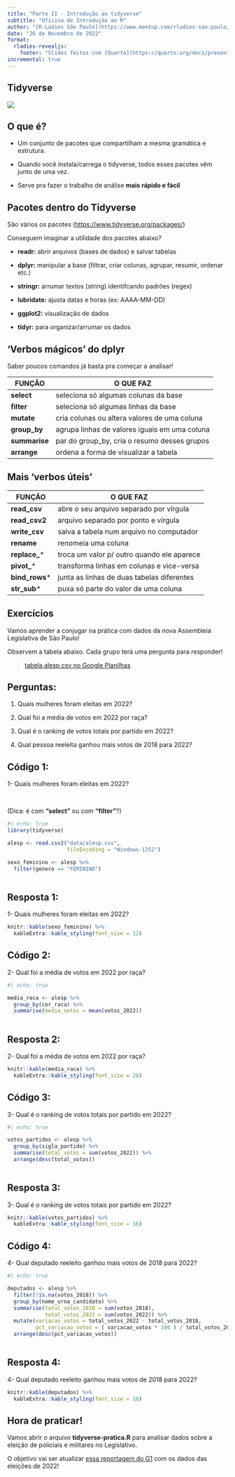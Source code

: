 ```yaml
---
title: "Parte II - Introdução ao tidyverse"
subtitle: "Oficina de Introdução ao R"
author: "[R-Ladies São Paulo](https://www.meetup.com/rladies-sao-paulo/)"
date: "26 de Novembro de 2022"
format: 
  rladies-revealjs:
    footer: "Slides feitos com [Quarto](https://quarto.org/docs/presentations/revealjs/index.html) e [Quarto R-Ladies Theme](https://github.com/beatrizmilz/quarto-rladies-theme#quarto-r-ladies-theme)."
incremental: true
---
```


## Tidyverse

![](img/img08_tidyverse.png)

## O que é?

-   Um conjunto de pacotes que compartilham a mesma gramática e estrutura.

-   Quando você instala/carrega o tidyverse, todos esses pacotes vêm junto de uma vez.

-   Serve pra fazer o trabalho de análise **mais rápido e fácil**

## Pacotes dentro do Tidyverse

São vários os pacotes (<https://www.tidyverse.org/packages/>)

Conseguem imaginar a utilidade dos pacotes abaixo?

-   **readr:** abrir arquivos (bases de dados) e salvar tabelas

-   **dplyr:** manipular a base (filtrar, criar colunas, agrupar, resumir, ordenar etc.)

-   **stringr:** arrumar textos (string) identifcando padrões (regex)

-   **lubridate:** ajusta datas e horas (ex: AAAA-MM-DD)

-   **ggplot2:** visualização de dados

-   **tidyr:** para organizar/arrumar os dados

## 'Verbos mágicos' do dplyr

Saber poucos comandos já basta pra começar a analisar!

| FUNÇÃO        | O QUE FAZ                                     |
|---------------|-----------------------------------------------|
| **select**    | seleciona só algumas colunas da base          |
| **filter**    | seleciona só algumas linhas da base           |
| **mutate**    | cria colunas ou altera valores de uma coluna  |
| **group_by**  | agrupa linhas de valores iguais em uma coluna |
| **summarise** | par do group_by, cria o resumo desses grupos  |
| **arrange**   | ordena a forma de visualizar a tabela         |

## Mais 'verbos úteis'

| FUNÇÃO          | O QUE FAZ                                  |
|-----------------|--------------------------------------------|
| **read_csv**    | abre o seu arquivo separado por vírgula    |
| **read_csv2**   | arquivo separado por ponto e vírgula       |
| **write_csv**   | salva a tabela num arquivo no computador   |
| **rename**      | renomeia uma coluna                        |
| **replace\_**\* | troca um valor p/ outro quando ele aparece |
| **pivot\_**\*   | transforma linhas em colunas e vice-versa  |
| **bind_rows**\* | junta as linhas de duas tabelas diferentes |
| **str_sub**\*   | puxa só parte do valor de uma coluna       |

## Exercícios

Vamos aprender a conjugar na prática com dados da nova Assembleia Legislativa de São Paulo!

Observem a tabela abaixo. Cada grupo terá uma pergunta para responder!

> [tabela alesp.csv no Google Planilhas](https://docs.google.com/spreadsheets/d/1MOsbgpSgOCbZpG1BgXEeC5KwikCyLeAUJaaLuXxXyU4/edit#gid=0)

## Perguntas:

1.  Quais mulheres foram eleitas em 2022?

2.  Qual foi a média de votos em 2022 por raça?

3.  Qual é o ranking de votos totais por partido em 2022?

4.  Qual pessoa reeleita ganhou mais votos de 2018 para 2022?

## Código 1:

1- Quais mulheres foram eleitas em 2022?

<br>

(Dica: é com **"select"** ou com **"filter"**?)

```r
#| echo: true
library(tidyverse)

alesp <- read.csv2("data/alesp.csv",
                   fileEncoding = "Windows-1252")

sexo_feminino <- alesp %>% 
  filter(genero == "FEMININO")
  
```

## Resposta 1:

1- Quais mulheres foram eleitas em 2022?

```r
knitr::kable(sexo_feminino) %>% 
  kableExtra::kable_styling(font_size = 12)
```

## Código 2:

2- Qual foi a média de votos em 2022 por raça?

```r
#| echo: true

media_raca <- alesp %>% 
  group_by(cor_raca) %>% 
  summarise(media_votos = mean(votos_2022))
  
```

## Resposta 2:

2- Qual foi a média de votos em 2022 por raça?

```r
knitr::kable(media_raca) %>% 
  kableExtra::kable_styling(font_size = 28)
```

## Código 3:

3- Qual é o ranking de votos totais por partido em 2022?

```r
#| echo: true

votos_partidos <- alesp %>% 
  group_by(sigla_partido) %>% 
  summarise(total_votos = sum(votos_2022)) %>% 
  arrange(desc(total_votos))
  
```

## Resposta 3:

3- Qual é o ranking de votos totais por partido em 2022?

```r
knitr::kable(votos_partidos) %>% 
  kableExtra::kable_styling(font_size = 16)
```

## Código 4:

4- Qual deputado reeleito ganhou mais votos de 2018 para 2022?

```r
#| echo: true

deputados <- alesp %>% 
  filter(!is.na(votos_2018)) %>% 
  group_by(nome_urna_candidato) %>% 
  summarise(total_votos_2018 = sum(votos_2018),
            total_votos_2022 = sum(votos_2022)) %>%
  mutate(variacao_votos = total_votos_2022 - total_votos_2018,
         pct_variacao_votos = ( variacao_votos * 100 ) / total_votos_2018) %>% 
  arrange(desc(pct_variacao_votos))
  
```

## Resposta 4:

4- Qual deputado reeleito ganhou mais votos de 2018 para 2022?

```r
knitr::kable(deputados) %>% 
  kableExtra::kable_styling(font_size = 16)
```

## Hora de praticar!

Vamos abrir o arquivo **tidyverse-pratica.R** para analisar dados sobre a eleição de policiais e militares no Legislativo.

O objetivo vai ser atualizar [essa reportagem do G1](https://g1.globo.com/politica/eleicoes/2018/eleicao-em-numeros/noticia/2018/10/08/numero-de-policiais-e-militares-no-legislativo-e-quatro-vezes-maior-do-que-o-de-2014.ghtml) com os dados das eleições de 2022!
